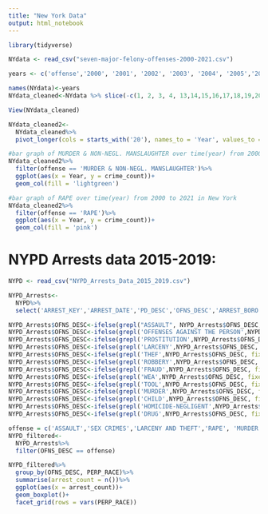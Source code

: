 ```yaml
---
title: "New York Data"
output: html_notebook
---
```




```r
library(tidyverse)

NYdata <- read_csv("seven-major-felony-offenses-2000-2021.csv")

years <- c('offense','2000', '2001', '2002', '2003', '2004', '2005','2006','2007','2008','2009', '2010','2011','2012','2013', '2014','2015','2016','2017','2018','2019','2020','2021')

names(NYdata)<-years
NYdata_cleaned<-NYdata %>% slice(-c(1, 2, 3, 4, 13,14,15,16,17,18,19,20))

View(NYdata_cleaned)

```

```r
NYdata_cleaned2<-
  NYdata_cleaned%>%
  pivot_longer(cols = starts_with('20'), names_to = 'Year', values_to = 'crime_count')
```

```r
#bar graph of MURDER & NON-NEGL. MANSLAUGHTER over time(year) from 2000 to 2021 in New York
NYdata_cleaned2%>%
  filter(offense == 'MURDER & NON-NEGL. MANSLAUGHTER')%>%
  ggplot(aes(x = Year, y = crime_count))+
  geom_col(fill = 'lightgreen')
```

```r
#bar graph of RAPE over time(year) from 2000 to 2021 in New York
NYdata_cleaned2%>%
  filter(offense == 'RAPE')%>%
  ggplot(aes(x = Year, y = crime_count))+
  geom_col(fill = 'pink')
```



# NYPD Arrests data 2015-2019:
```r
NYPD <- read_csv("NYPD_Arrests_Data_2015_2019.csv")
```

```r
NYPD_Arrests<-
  NYPD%>%
  select('ARREST_KEY','ARREST_DATE','PD_DESC','OFNS_DESC','ARREST_BORO','JURISDICTION_CODE','AGE_GROUP','PERP_SEX','PERP_RACE')
```


```r
NYPD_Arrests$OFNS_DESC<-ifelse(grepl("ASSAULT", NYPD_Arrests$OFNS_DESC, fixed = TRUE), 'ASSAULT', NYPD_Arrests$OFNS_DESC)
NYPD_Arrests$OFNS_DESC<-ifelse(grepl('OFFENSES AGAINST THE PERSON',NYPD_Arrests$OFNS_DESC, fixed = TRUE), 'ASSAULT',NYPD_Arrests$OFNS_DESC)
NYPD_Arrests$OFNS_DESC<-ifelse(grepl('PROSTITUTION',NYPD_Arrests$OFNS_DESC, fixed = TRUE), 'SEX CRIMES',NYPD_Arrests$OFNS_DESC)
NYPD_Arrests$OFNS_DESC<-ifelse(grepl('LARCENY',NYPD_Arrests$OFNS_DESC, fixed = TRUE), 'LARCENY AND THEFT',NYPD_Arrests$OFNS_DESC)
NYPD_Arrests$OFNS_DESC<-ifelse(grepl('THEF',NYPD_Arrests$OFNS_DESC, fixed = TRUE), 'LARCENY AND THEFT',NYPD_Arrests$OFNS_DESC)
NYPD_Arrests$OFNS_DESC<-ifelse(grepl('ROBBERY',NYPD_Arrests$OFNS_DESC, fixed = TRUE), 'LARCENY AND THEFT',NYPD_Arrests$OFNS_DESC)
NYPD_Arrests$OFNS_DESC<-ifelse(grepl('FRAUD',NYPD_Arrests$OFNS_DESC, fixed = TRUE), 'FRAUD',NYPD_Arrests$OFNS_DESC)
NYPD_Arrests$OFNS_DESC<-ifelse(grepl('WEA',NYPD_Arrests$OFNS_DESC, fixed = TRUE), 'WEAPONS AND TOOLS',NYPD_Arrests$OFNS_DESC)
NYPD_Arrests$OFNS_DESC<-ifelse(grepl('TOOL',NYPD_Arrests$OFNS_DESC, fixed = TRUE), 'WEAPONS AND TOOLS',NYPD_Arrests$OFNS_DESC)
NYPD_Arrests$OFNS_DESC<-ifelse(grepl('MURDER',NYPD_Arrests$OFNS_DESC, fixed = TRUE), 'MURDER',NYPD_Arrests$OFNS_DESC)
NYPD_Arrests$OFNS_DESC<-ifelse(grepl('CHILD',NYPD_Arrests$OFNS_DESC, fixed = TRUE), 'OFFENSES RELATED TO CHILDREN',NYPD_Arrests$OFNS_DESC)
NYPD_Arrests$OFNS_DESC<-ifelse(grepl('HOMICIDE-NEGLIGENT',NYPD_Arrests$OFNS_DESC, fixed = TRUE), 'HOMICIDE-NEGLIGENT',NYPD_Arrests$OFNS_DESC)
NYPD_Arrests$OFNS_DESC<-ifelse(grepl('DRUG',NYPD_Arrests$OFNS_DESC, fixed = TRUE), 'DRUGS AND RELATED',NYPD_Arrests$OFNS_DESC)
```

```r
offense = c('ASSAULT','SEX CRIMES','LARCENY AND THEFT','RAPE', 'MURDER','DRUGS AND RELATED','HOMICIDE-NEGLIGENT')
NYPD_filtered<-
  NYPD_Arrests%>%
  filter(OFNS_DESC == offense)

```


```r
NYPD_filtered%>%
  group_by(OFNS_DESC, PERP_RACE)%>%
  summarise(arrest_count = n())%>%
  ggplot(aes(x = arrest_count))+
  geom_boxplot()+
  facet_grid(rows = vars(PERP_RACE))
```


